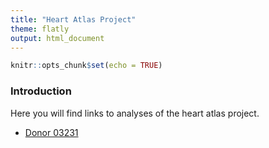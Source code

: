 ```yaml
---
title: "Heart Atlas Project"
theme: flatly
output: html_document
---
```


```r
knitr::opts_chunk$set(echo = TRUE)
```

### Introduction

Here you will find links to analyses of the heart atlas project.

* [Donor 03231](heart_single_cell.html')

